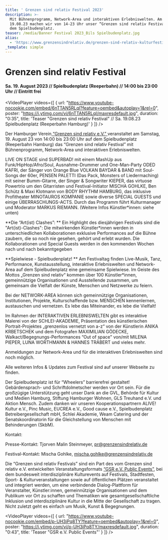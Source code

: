 ```yaml
---
title: ' Grenzen sind relativ Festival 2023'
description: >-
  Mit Bühnenprogramm, Network-Area und interaktiven Erlebniswelten. Am Sa.
  19.08.23 machen wir von 14-23 Uhr unser “Grenzen sind relativ Festival” auf
  dem Spielbudenplatz. 
teaser: /media/Banner Festival 2023_Bils Spielbudenplatz.jpg
alias:
  - 'https://www.grenzensindrelativ.de/grenzen-sind-relativ-kulturfestival-2023'
_template: simple
---
```


# Grenzen sind relativ Festival

#### Sa. 19. August 2023 // Spielbudenplatz (Reeperbahn) // 14:00 bis 23:00 Uhr // Eintritt frei

<VideoPlayer
  videos={[
    {
      url: "https://www.youtube-nocookie.com/embed/6nTTAN5RLqI?feature=oembed&autoplay=1&rel=0",
      poster: "https://i.ytimg.com/vi/6nTTAN5RLqI/maxresdefault.jpg",
      duration: "0:35",
      title:
        'Teaser "Grenzen sind relativ Festival" // Sa. 19.08.23 Spielbudenplatz (Reeperbahn Hamburg)'
    }
  ]}
/>

Der Hamburger Verein[ “Grenzen sind relativ e.V.” ](https://www.grenzensindrelativ.de/)veranstaltet am Samstag, 19. August 23 von 14:00 bis 23:00 Uhr auf dem Spielbudenplatz (Reeperbahn Hamburg) das “Grenzen sind relativ Festival” mit Bühnenprogramm, Network-Area und interaktiven Erlebniswelten.

LIVE ON STAGE sind SUPERBAD! mit einem MashUp aus Funk/HipHop/Afro/Soul, Ausnahme-Drummer und One-Man-Party ODED KAFRI, der Sänger von Orange Blue VOLKAN BAYDAR & BAND mit Soul-Songs der 60er, PENSEN PALETTI (Das Pack, Monsters of Liedermaching) mit seiner Bumm-Gitarre, der Singer & Songwriter KIEPER, das virtuose Powertrio um den Gitarristen und Festival-Initiator MISCHA GOHLKE, Ben Schütz & Maxi Klotmann von BODY RHYTHM HAMBURG, das inklusive Profitheater MINOTAUROS KOMPANIE sowie diverse SPECIAL GUESTS und einige ÜBERRASCHUNGS-ACTS. Durch das Programm führt Kulturmanager und Moderator MARKUS RIEMANN. (Weitere Infos Künstler\*innen: siehe unten)

**Die “Art(ist) Clashes”: **
Ein Highlight des diesjährigen Festivals sind die "Art(ist)-Clashes": Die mitwirkenden Künstler\*innen werden in unterschiedlichen Kollaborationen exklusive Performances auf die Bühne zaubern, die so noch nie gesehen, gehört und erlebt wurden. Die Kollaborationen und Special Guests werden in den kommenden Wochen nach und nach bekanntgegeben

**Spielwiese - Spielbudenplatz! **
Am Festivaltag finden Live-Musik, Tanz, Performance, Kunstausstellung, interaktive Erlebniswelten und Network-Area auf dem Spielbudenplatz eine gemeinsame Spielwiese. Im Geiste des Mottos „Grenzen sind relativ“ kommen über 100 Künstler\*innen, gemeinnützige Organisationen und Ausstellende zusammen, um gemeinsam die Vielfalt der Künste, Menschen und Netzwerke zu feiern.

Bei der NETWORK-AREA können sich gemeinnützige Organisationen, Institutionen, Projekte, Kulturschaffende bzw. MENSCHEN kennenlernen, austauschen und vernetzen. Es lebe das Miteinander, es lebe die Vielfalt!

Im Rahmen der INTERAKTIVEN ERLEBNISWELTEN gibt es interaktive Malerei von der SCHLEI-AKADEMIE, Präsentation des künstlerischen Portrait-Projektes „grenzenlos vernetzt von a-z“ von der Künstlerin ANIKA KRBETSCHEK und dem Fotografen MAXIMILIAN GÖDECKE, Walkact/Begegnungs-Performances “Out of space" von/mit MILENA PIEPER, LUNA WORTHMANN & HANNES TRÄBERT und vieles mehr.
 

Anmeldungen zur Network-Area und für die interaktiven Erlebniswelten sind noch möglich.

Alle weiteren Infos & Updates zum Festival sind auf unserer Webseite zu finden.

Der Spielbudenplatz ist für “Wheelers” barrierefrei gestaltet! Gebärdensprach- und Schriftdolmetscher werden vor Ort sein. Für die großzügige Unterstützung geht unser Dank an die GVL, Behörde für Kultur und Medien Hamburg, Stiftung Hamburger Wohnen, GLS Treuhand e.V. und Aktion Mensch. Zudem danken wir unseren Kooperationspartnern ALIVE! Kultur e.V., Pinc Music, EUCREA e.V., Good cause e.V., Spielbudenplatz Betreibergesellschaft mbH, Schlei Akademie, Weam Catering und der Senatskoordinatorin für die Gleichstellung von Menschen mit Behinderungen (SkbM).

Kontakt:

Presse-Kontakt: Tjorven Malin Steinmeyer,
pr@grenzensindrelativ.de

Festival-Kontakt: Mischa Gohlke,
mischa.gohlke@grenzensindrelativ.de

Die “Grenzen sind relativ Festivals” sind ein Part des vom Grenzen sind relativ e.V. entwickelten Veranstaltungsformats [“GSR e.V. Public Events”](https://www.grenzensindrelativ.de/aktivitaeten/projekte-und-veranstaltungen/veranstaltungsformate-fuer-dein-event/support-inklusion), bei dem bundesweit interdisziplinäre Kulturevents auf Festivals, Stadtfesten, Sport- & Kulturveranstaltungen sowie auf öffentlichen Plätzen veranstaltet und integriert werden, um eine verbindende Dialog-Plattform für Veranstalter, Künstler\:innen, gemeinnützige Organisationen und dem Publikum vor Ort zu schaffen und Thematiken wie gesamtgesellschaftliche Inklusion und interdisziplinäre Kultur in die Mitte der Gesellschaft zu tragen. Nicht zuletzt geht es einfach um Musik, Kunst & Begegnungen.

<VideoPlayer
  videos={[
    {
      url: "https://www.youtube-nocookie.com/embed/p-UH3iPq8TY?feature=oembed&autoplay=1&rel=0",
      poster: "https://i.ytimg.com/vi/p-UH3iPq8TY/maxresdefault.jpg",
      duration: "0:43",
      title: 'Teaser "GSR e.V. Public Events"'
    }
  ]}
/>
